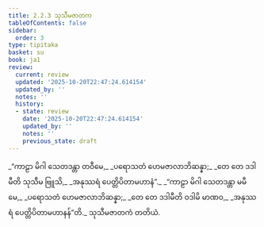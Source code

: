 ```yaml
---
title: 2.2.3 သုသီမဇာတက
tableOfContents: false
sidebar:
  order: 3
type: tipitaka
basket: su
book: ja1
review:
  current: review
  updated: '2025-10-20T22:47:24.614154'
  updated_by: ''
  notes: ''
  history:
  - state: review
    date: '2025-10-20T22:47:24.614154'
    updated_by: ''
    notes: ''
    previous_state: draft
---
```



<DynamicBreadcrumb />


<ReviewStatus review={frontmatter.review} showDetails={true} />

<HypothesisAnnotation frontmatter={frontmatter} />

<Division number="25" book="ja1" e="ch" v="22" p="40">

<Paragraph number="380" type="verses" book="ja1">
_“ကာဠာ မိဂါ သေတဒန္တာ တဝီမေ,_  
_ပရောသတံ ဟေမဇာလာဘိဆန္နာ;_  
_တေ တေ ဒဒါမီတိ သုသီမ ဗြူသိ,_  
_အနုဿရံ ပေတ္တိပိတာမဟာနံ”._  

</Paragraph>

</Division>
<Division number="26" book="ja1" e="ch" v="22" p="41">

<Paragraph number="381" type="verses" book="ja1">
_“ကာဠာ မိဂါ သေတဒန္တာ မမီမေ,_  
_ပရောသတံ ဟေမဇာလာဘိဆန္နာ;_  
_တေ တေ ဒဒါမီတိ ဝဒါမိ မာဏဝ,_  
_အနုဿရံ ပေတ္တိပိတာမဟာနန်”တိ._  


</Paragraph>
</Division>

<Paragraph number="382" type="center" book="ja1">
သုသီမဇာတကံ တတိယံ.
</Paragraph>